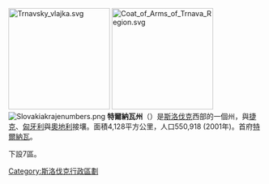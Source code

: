 {{Expand|time=2017-04-14T16:17:51+00:00}}

[[File:Trnavsky_vlajka.svg|200px]]
[[File:Coat_of_Arms_of_Trnava_Region.svg|200px]]
[[File:Slovakiakrajenumbers.png|right]]
'''特爾納瓦州'''（{{lang-sk|Trnavský kraj}}）是[[斯洛伐克|斯洛伐克]]西部的一個州，與[[捷克|捷克]]、[[匈牙利|匈牙利]]與[[奧地利|奧地利]]接壤。面積4,128平方公里，人口550,918 (2001年)。首府[[特爾納瓦|特爾納瓦]]。

下設7區。
{{斯洛伐克區份}}
{{slovakia-geo-stub}}
{{coord|display=title}}
{{normdaten}}
[[Category:斯洛伐克行政區劃|Category:斯洛伐克行政區劃]]